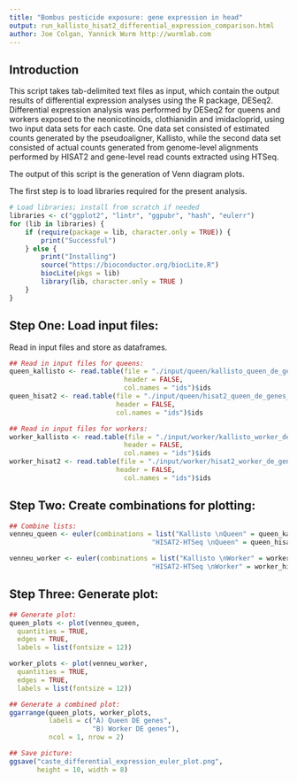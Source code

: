 ```yaml
---
title: "Bombus pesticide exposure: gene expression in head"
output: run_kallisto_hisat2_differential_expression_comparison.html
author: Joe Colgan, Yannick Wurm http://wurmlab.com
---
```


## Introduction
This script takes tab-delimited text files as input, which contain the output results of differential expression analyses using the R package, DESeq2. Differential expression analysis was performed by DESeq2 for queens and workers exposed to the neonicotinoids, clothianidin and imidacloprid, using two input data sets for each caste. One data set consisted of estimated counts generated by the pseudoaligner, Kallisto, while the second data set consisted of actual counts generated from genome-level alignments performed by HISAT2 and gene-level read counts extracted using HTSeq. 

The output of this script is the generation of Venn diagram plots.

The first step is to load libraries required for the present analysis. 

```r
# Load libraries; install from scratch if needed
libraries <- c("ggplot2", "lintr", "ggpubr", "hash", "eulerr")
for (lib in libraries) {
    if (require(package = lib, character.only = TRUE)) {
        print("Successful")
    } else {
        print("Installing")
        source("https://bioconductor.org/biocLite.R")
        biocLite(pkgs = lib)
        library(lib, character.only = TRUE )
    }
}
```

## Step One: Load input files:
Read in input files and store as dataframes. 

```r
## Read in input files for queens:
queen_kallisto <- read.table(file = "./input/queen/kallisto_queen_de_genes_sig_for_euler.tmp",
                             header = FALSE,
                             col.names = "ids")$ids
queen_hisat2 <- read.table(file = "./input/queen/hisat2_queen_de_genes_sig_for_euler.tmp",
                           header = FALSE,
                           col.names = "ids")$ids

## Read in input files for workers:
worker_kallisto <- read.table(file = "./input/worker/kallisto_worker_de_genes_sig_for_euler.tmp",
                             header = FALSE,
                             col.names = "ids")$ids 
worker_hisat2 <- read.table(file = "./input/worker/hisat2_worker_de_genes_sig_for_euler.tmp",
                           header = FALSE,
                             col.names = "ids")$ids
```

## Step Two: Create combinations for plotting:

```r
## Combine lists:
venneu_queen <- euler(combinations = list("Kallisto \nQueen" = queen_kallisto,
                                    "HISAT2-HTSeq \nQueen" = queen_hisat2))

venneu_worker <- euler(combinations = list("Kallisto \nWorker" = worker_kallisto,
                                    "HISAT2-HTSeq \nWorker" = worker_hisat2))

```

## Step Three: Generate plot:

```r
## Generate plot:
queen_plots <- plot(venneu_queen,
  quantities = TRUE,
  edges = TRUE,
  labels = list(fontsize = 12))

worker_plots <- plot(venneu_worker,
  quantities = TRUE,
  edges = TRUE,
  labels = list(fontsize = 12))

## Generate a combined plot:
ggarrange(queen_plots, worker_plots,
          labels = c("A) Queen DE genes",
                     "B) Worker DE genes"),
          ncol = 1, nrow = 2)

## Save picture:
ggsave("caste_differential_expression_euler_plot.png",
       height = 10, width = 8)
```